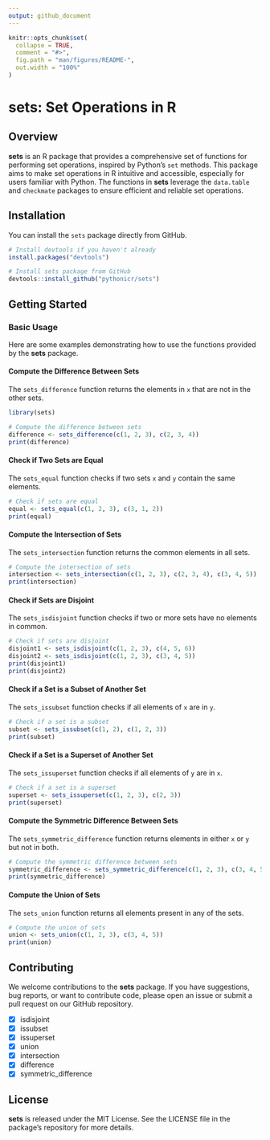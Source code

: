 ```yaml
---
output: github_document
---
```


<!-- README.md is generated from README.Rmd. Please edit that file -->

```r
knitr::opts_chunk$set(
  collapse = TRUE,
  comment = "#>",
  fig.path = "man/figures/README-",
  out.width = "100%"
)
```

# sets: Set Operations in R

## Overview

**sets** is an R package that provides a comprehensive set of functions for performing set operations, inspired by Python's `set` methods. This package aims to make set operations in R intuitive and accessible, especially for users familiar with Python. The functions in **sets** leverage the `data.table` and `checkmate` packages to ensure efficient and reliable set operations.

## Installation

You can install the `sets` package directly from GitHub.

```r
# Install devtools if you haven't already
install.packages("devtools")

# Install sets package from GitHub
devtools::install_github("pythonicr/sets")
```

## Getting Started

### Basic Usage

Here are some examples demonstrating how to use the functions provided by the **sets** package.

#### Compute the Difference Between Sets

The `sets_difference` function returns the elements in `x` that are not in the other sets.

```r
library(sets)

# Compute the difference between sets
difference <- sets_difference(c(1, 2, 3), c(2, 3, 4))
print(difference)
```

#### Check if Two Sets are Equal

The `sets_equal` function checks if two sets `x` and `y` contain the same elements.

```r
# Check if sets are equal
equal <- sets_equal(c(1, 2, 3), c(3, 1, 2))
print(equal)
```

#### Compute the Intersection of Sets

The `sets_intersection` function returns the common elements in all sets.

```r
# Compute the intersection of sets
intersection <- sets_intersection(c(1, 2, 3), c(2, 3, 4), c(3, 4, 5))
print(intersection)
```

#### Check if Sets are Disjoint

The `sets_isdisjoint` function checks if two or more sets have no elements in common.

```r
# Check if sets are disjoint
disjoint1 <- sets_isdisjoint(c(1, 2, 3), c(4, 5, 6))
disjoint2 <- sets_isdisjoint(c(1, 2, 3), c(3, 4, 5))
print(disjoint1)
print(disjoint2)
```

#### Check if a Set is a Subset of Another Set

The `sets_issubset` function checks if all elements of `x` are in `y`.

```r
# Check if a set is a subset
subset <- sets_issubset(c(1, 2), c(1, 2, 3))
print(subset)
```

#### Check if a Set is a Superset of Another Set

The `sets_issuperset` function checks if all elements of `y` are in `x`.

```r
# Check if a set is a superset
superset <- sets_issuperset(c(1, 2, 3), c(2, 3))
print(superset)
```

#### Compute the Symmetric Difference Between Sets

The `sets_symmetric_difference` function returns elements in either `x` or `y` but not in both.

```r
# Compute the symmetric difference between sets
symmetric_difference <- sets_symmetric_difference(c(1, 2, 3), c(3, 4, 5))
print(symmetric_difference)
```

#### Compute the Union of Sets

The `sets_union` function returns all elements present in any of the sets.

```r
# Compute the union of sets
union <- sets_union(c(1, 2, 3), c(3, 4, 5))
print(union)
```

## Contributing

We welcome contributions to the **sets** package. If you have suggestions, bug reports, or want to contribute code, please open an issue or submit a pull request on our GitHub repository.

- [x] isdisjoint
- [x] issubset
- [x] issuperset
- [x] union
- [x] intersection
- [x] difference
- [x] symmetric_difference


## License

**sets** is released under the MIT License. See the LICENSE file in the package's repository for more details.